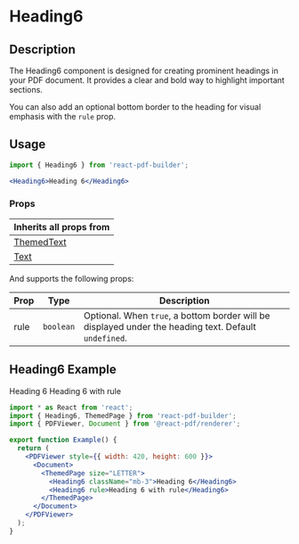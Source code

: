 

<Meta title="Documentation/Components/Typography/Heading6" />

<h1>Heading6</h1>

## Description

The Heading6 component is designed for creating prominent headings in your PDF document. It provides a clear and bold way to highlight important sections.

You can also add an optional bottom border to the heading for visual emphasis with the `rule` prop.

## Usage

```jsx
import { Heading6 } from 'react-pdf-builder';
```

```jsx
<Heading6>Heading 6</Heading6>
```

### Props

| Inherits all props from                                                                                                    |
| -------------------------------------------------------------------------------------------------------------------------- |
| [ThemedText](https://justinmahar.github.io/react-pdf-builder/?path=/docs/documentation-components-basics-themedtext--docs) |
| [Text](https://react-pdf.org/components#text)                                                                              |

And supports the following props:

| Prop | Type      | Description                                                                                           |
| ---- | --------- | ----------------------------------------------------------------------------------------------------- |
| rule | `boolean` | Optional. When `true`, a bottom border will be displayed under the heading text. Default `undefined`. |

## Heading6 Example

<DocsPDF>
  <Heading6 className="mb-3">Heading 6</Heading6>
  <Heading6 rule>Heading 6 with rule</Heading6>
</DocsPDF>

```jsx
import * as React from 'react';
import { Heading6, ThemedPage } from 'react-pdf-builder';
import { PDFViewer, Document } from '@react-pdf/renderer';

export function Example() {
  return (
    <PDFViewer style={{ width: 420, height: 600 }}>
      <Document>
        <ThemedPage size="LETTER">
          <Heading6 className="mb-3">Heading 6</Heading6>
          <Heading6 rule>Heading 6 with rule</Heading6>
        </ThemedPage>
      </Document>
    </PDFViewer>
  );
}
```

